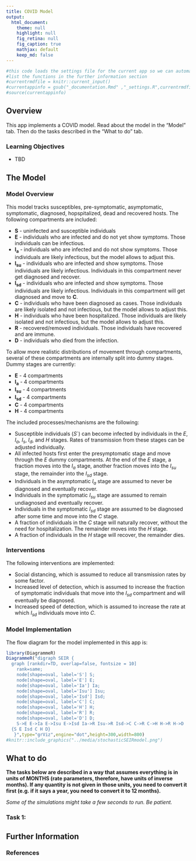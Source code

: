 ```yaml
---
title: COVID Model
output:
  html_document:
    theme: null
    highlight: null
    fig_retina: null
    fig_caption: true
    mathjax: default 
    keep_md: false
---
```




```r
#this code loads the settings file for the current app so we can automatically 
#list the functions in the further information section
#currentrmdfile = knitr::current_input() 
#currentappinfo = gsub("_documentation.Rmd" ,"_settings.R",currentrmdfile)
#source(currentappinfo)
```


## Overview {#shinytab1}
This app implements a COVID model. Read about the model in the "Model" tab. Then do the tasks described in the "What to do" tab.

### Learning Objectives
* TBD

## The Model {#shinytab2}

### Model Overview

This model tracks susceptibles, pre-symptomatic, asymptomatic, symptomatic, diagnosed, hopspitalized, dead and recovered hosts. 
The following compartments are included:  

* **S** - uninfected and susceptible individuals 
* **E** - individuals who are infected and do not yet show symptoms. Those individuals can be infectious.
* **I~a~** - individuals who are infected and do not show symptoms. Those individuals are likely infectious, but the model allows to adjust this.
* **I~su~** - individuals who are infected and show symptoms. Those individuals are likely infectious. Individuals in this compartment never get diagnosed and recover.
* **I~sd~** - individuals who are infected and show symptoms. Those individuals are likely infectious. Individuals in this compartment will get diagnosed and move to **C**.
* **C** - individuals who have been diagnosed as cases. Those individuals are likely isolated and not infectious, but the model allows to adjust this.
* **H** - individuals who have been hospitalized. Those individuals are likely isolated and not infectious, but the model allows to adjust this.
* **R** - recovered/removed individuals. Those individuals have recovered and are immune. 
* **D** - individuals who died from the infection. 

To allow more realistic distributions of movement through compartments, several of these compartments are internally split into dummy stages. Dummy stages are currently:

* **E** - 4 compartments
* **I~a~** - 4 compartments 
* **I~su~** - 4 compartments
* **I~sd~** - 4 compartments
* **C** - 4 compartments
* **H** - 4 compartments


The included processes/mechanisms are the following:

* Susceptible individuals ($S$`) can become infected by individuals in the $E$, $I_a$, $I_s$, $I_d$, and $H$ stages. Rates of transmission from these stages can be adjusted individually.
* All infected hosts first enter the presymptomatic stage and move through the $E$ dummy compartments. At the end of the $E$ stage, a fraction moves into the $I_a$ stage, another fraction moves into the $I_{su}$ stage,  the remainder into the $I_{sd}$ stage.
* Individuals in the asymptomatic $I_a$ stage are assumed to never be diagnosed and eventually recover.
* Individuals in the symptomatic $I_{su}$ stage are assumed to remain undiagnosed and eventually recover.
* Individuals in the symptomatic $I_{sd}$ stage are assumed to be diagnosed after some time and move into the $C$ stage.
* A fraction of individuals in the $C$ stage will naturally recover, without the need for hospitalization. The remainder moves into the $H$ stage.
* A fraction of individuals in the $H$ stage will recover, the remainder dies.

### Interventions

The following interventions are implemented:

* Social distancing, which is assumed to reduce all transmission rates by some factor.
* Increased level of detection, which is assumed to increase the fraction of symptomatic individuals that move into the $I_{sd}$ compartment and will eventually be diagnosed.
* Increased speed of detection, which is assumed to increase the rate at which $I_{sd}$ individuals move into $C$. 


### Model Implementation
The flow diagram for the model implemented in this app is:


```r
library(DiagrammeR)
DiagrammeR("digraph SEIR {
  graph [rankdir=TD, overlap=false, fontsize = 10]
    rank=same;
    node[shape=oval, label='S'] S;
    node[shape=oval, label='E'] E;
    node[shape=oval, label='Ia'] Ia;
    node[shape=oval, label='Isu'] Isu;
    node[shape=oval, label='Isd'] Isd;
    node[shape=oval, label='C'] C;
    node[shape=oval, label='H'] H;
    node[shape=oval, label='R'] R;
    node[shape=oval, label='D'] D;
    S->E E->Ia E->Isu E->Isd Ia->R Isu->R Isd->C C->R C->H H->R H->D
  {S E Isd C H D}
   }",type="grViz",engine="dot",height=300,width=800)
#knitr::include_graphics("../media/stochasticSEIRmodel.png")
```






## What to do {#shinytab3}

**The tasks below are described in a way that assumes everything is in units of MONTHS (rate parameters, therefore, have units of inverse months). If any quantity is not given in those units, you need to convert it first (e.g. if it says a year, you need to convert it to 12 months).**

_Some of the simulations might take a few seconds to run. Be patient._

### Task 1: 
  

## Further Information {#shinytab4}


### References

